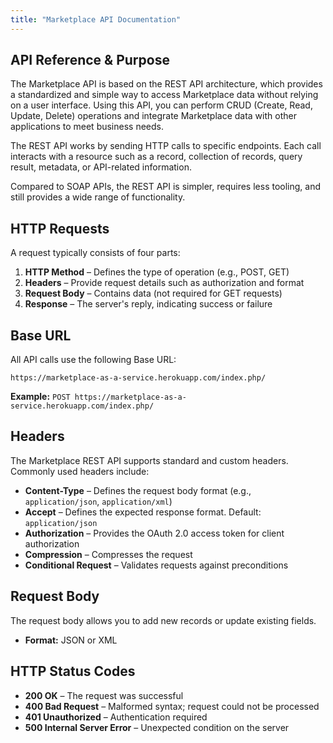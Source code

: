```yaml
---
title: "Marketplace API Documentation"
---
```


## API Reference & Purpose

The Marketplace API is based on the REST API architecture, which provides a standardized and simple way to access Marketplace data without relying on a user interface. Using this API, you can perform CRUD (Create, Read, Update, Delete) operations and integrate Marketplace data with other applications to meet business needs.

The REST API works by sending HTTP calls to specific endpoints. Each call interacts with a resource such as a record, collection of records, query result, metadata, or API-related information.

Compared to SOAP APIs, the REST API is simpler, requires less tooling, and still provides a wide range of functionality.

## HTTP Requests

A request typically consists of four parts:

1. **HTTP Method** – Defines the type of operation (e.g., POST, GET)
2. **Headers** – Provide request details such as authorization and format
3. **Request Body** – Contains data (not required for GET requests)
4. **Response** – The server's reply, indicating success or failure

## Base URL

All API calls use the following Base URL:

```
https://marketplace-as-a-service.herokuapp.com/index.php/
```

**Example:** `POST https://marketplace-as-a-service.herokuapp.com/index.php/`

## Headers

The Marketplace REST API supports standard and custom headers. Commonly used headers include:

- **Content-Type** – Defines the request body format (e.g., `application/json`, `application/xml`)
- **Accept** – Defines the expected response format. Default: `application/json`
- **Authorization** – Provides the OAuth 2.0 access token for client authorization
- **Compression** – Compresses the request
- **Conditional Request** – Validates requests against preconditions

## Request Body

The request body allows you to add new records or update existing fields.

- **Format:** JSON or XML

## HTTP Status Codes

- **200 OK** – The request was successful
- **400 Bad Request** – Malformed syntax; request could not be processed
- **401 Unauthorized** – Authentication required
- **500 Internal Server Error** – Unexpected condition on the server